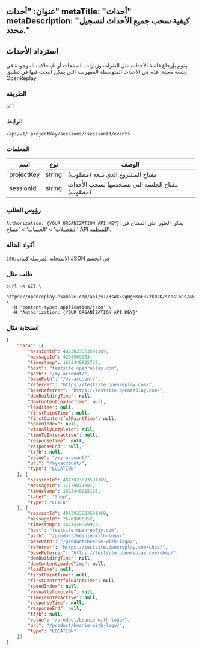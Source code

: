 عنوان: "أحداث"
metaTitle: "أحداث"
metaDescription: "كيفية سحب جميع الأحداث لتسجيل محدد."
---

## استرداد الأحداث

يقوم بإرجاع قائمة الأحداث مثل النقرات وزيارات الصفحات أو الإدخالات الموجودة في جلسة معينة. هذه هي الأحداث المتوسطة المفهرسة التي يمكن البحث فيها في تطبيق OpenReplay.

### الطريقة
`GET`

### الرابط
`/api/v1/:projectKey/sessions/:sessionId/events`

### المعلمات

| اسم | نوع | الوصف |
|----------|-------------|-------------|
| projectKey | string | مفتاح المشروع الذي تتبعه (مطلوب) |
| sessionId | string | مفتاح الجلسة التي تستخدمها لسحب الأحداث (مطلوب) |

### رؤوس الطلب

`Authorization: {YOUR_ORGANIZATION_API_KEY}`: يمكن العثور على المفتاح في 'التفضيلات' > 'الحساب' > 'مفتاح API للمنظمة'.

### أكواد الحالة

`200`: الاستجابة المرسلة كبيان JSON في الجسم

### طلب مثال


```shell
curl -X GET \
  https://openreplay.example.com/api/v1/3sWXSsqHgSKnE87YkNJK/sessions/4813023023591169/events \
  -H 'content-type: application/json' \
  -H 'Authorization: {YOUR_ORGANIZATION_API_KEY}'
```


### استجابة مثال


```json
{
    "data": [{
        "sessionId": 4813023023591169,
        "messageId": 4294969053,
        "timestamp": 1623440905732,
        "host": "testsite.openreplay.com",
        "path": "/my-account/",
        "basePath": "/my-account/",
        "referrer": "https://testsite.openreplay.com/",
        "baseReferrer": "https://testsite.openreplay.com/",
        "domBuildingTime": null,
        "domContentLoadedTime": null,
        "loadTime": null,
        "firstPaintTime": null,
        "firstContentfulPaintTime": null,
        "speedIndex": null,
        "visuallyComplete": null,
        "timeToInteractive": null,
        "responseTime": null,
        "responseEnd": null,
        "ttfb": null,
        "value": "/my-account/",
        "url": "/my-account/",
        "type": "LOCATION"
    }, {
        "sessionId": 4813023023591169,
        "messageId": 17179871001,
        "timestamp": 1623440915126,
        "label": "Shop",
        "type": "CLICK"
    }, {
        "sessionId": 4813023023591169,
        "messageId": 25769806952,
        "timestamp": 1623440919928,
        "host": "testsite.openreplay.com",
        "path": "/product/beanie-with-logo/",
        "basePath": "/product/beanie-with-logo/",
        "referrer": "https://testsite.openreplay.com/shop/",
        "baseReferrer": "https://testsite.openreplay.com/shop/",
        "domBuildingTime": null,
        "domContentLoadedTime": null,
        "loadTime": null,
        "firstPaintTime": null,
        "firstContentfulPaintTime": null,
        "speedIndex": null,
        "visuallyComplete": null,
        "timeToInteractive": null,
        "responseTime": null,
        "responseEnd": null,
        "ttfb": null,
        "value": "/product/beanie-with-logo/",
        "url": "/product/beanie-with-logo/",
        "type": "LOCATION"
    }]
}
```

